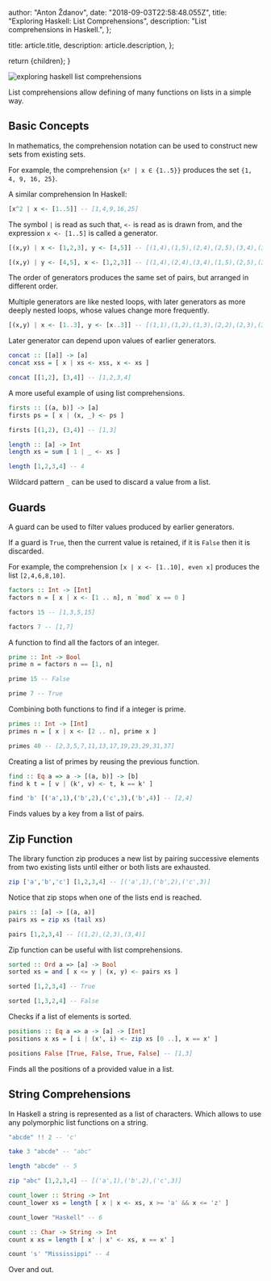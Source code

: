 
  author: "Anton Ždanov",
  date: "2018-09-03T22:58:48.055Z",
  title: "Exploring Haskell: List Comprehensions",
  description: "List comprehensions in Haskell.",
};

  title: article.title,
  description: article.description,
};

  return <ArticleLayout article={article}>{children}</ArticleLayout>;
}

<Image
  src={exploringHaskellListComprehensions}
  alt="exploring haskell list comprehensions"
/>

List comprehensions allow defining of many functions on lists in a simple way.

## Basic Concepts

In mathematics, the comprehension notation can be used to construct new sets from existing sets.

For example, the comprehension `{x² | x ∈ {1..5}}` produces the set `{1, 4, 9, 16, 25}`.

A similar comprehension In Haskell:

```haskell
[x^2 | x <- [1..5]] -- [1,4,9,16,25]
```

The symbol `|` is read as such that, `<-` is read as is drawn from, and the expression `x <- [1..5]` is called a generator.

```haskell
[(x,y) | x <- [1,2,3], y <- [4,5]] -- [(1,4),(1,5),(2,4),(2,5),(3,4),(3,5)]

[(x,y) | y <- [4,5], x <- [1,2,3]] -- [(1,4),(2,4),(3,4),(1,5),(2,5),(3,5)]
```

The order of generators produces the same set of pairs, but arranged in different order.

Multiple generators are like nested loops, with later generators as more deeply nested loops, whose values change more frequently.

```haskell
[(x,y) | x <- [1..3], y <- [x..3]] -- [(1,1),(1,2),(1,3),(2,2),(2,3),(3,3)]
```

Later generator can depend upon values of earlier generators.

```haskell
concat :: [[a]] -> [a]
concat xss = [ x | xs <- xss, x <- xs ]

concat [[1,2], [3,4]] -- [1,2,3,4]
```

A more useful example of using list comprehensions.

```haskell
firsts :: [(a, b)] -> [a]
firsts ps = [ x | (x, _) <- ps ]

firsts [(1,2), (3,4)] -- [1,3]

length :: [a] -> Int
length xs = sum [ 1 | _ <- xs ]

length [1,2,3,4] -- 4
```

Wildcard pattern `_` can be used to discard a value from a list.

## Guards

A guard can be used to filter values produced by earlier generators.

If a guard is `True`, then the current value is retained, if it is `False` then it is discarded.

For example, the comprehension `[x | x <- [1..10], even x]` produces the list `[2,4,6,8,10]`.

```haskell
factors :: Int -> [Int]
factors n = [ x | x <- [1 .. n], n `mod` x == 0 ]

factors 15 -- [1,3,5,15]

factors 7 -- [1,7]
```

A function to find all the factors of an integer.

```haskell
prime :: Int -> Bool
prime n = factors n == [1, n]

prime 15 -- False

prime 7 -- True
```

Combining both functions to find if a integer is prime.

```haskell
primes :: Int -> [Int]
primes n = [ x | x <- [2 .. n], prime x ]

primes 40 -- [2,3,5,7,11,13,17,19,23,29,31,37]
```

Creating a list of primes by reusing the previous function.

```haskell
find :: Eq a => a -> [(a, b)] -> [b]
find k t = [ v | (k', v) <- t, k == k' ]

find 'b' [('a',1),('b',2),('c',3),('b',4)] -- [2,4]
```

Finds values by a key from a list of pairs.

## Zip Function

The library function zip produces a new list by pairing successive elements from two existing lists until either or both lists are exhausted.

```haskell
zip ['a','b','c'] [1,2,3,4] -- [('a',1),('b',2),('c',3)]
```

Notice that zip stops when one of the lists end is reached.

```haskell
pairs :: [a] -> [(a, a)]
pairs xs = zip xs (tail xs)

pairs [1,2,3,4] -- [(1,2),(2,3),(3,4)]
```

Zip function can be useful with list comprehensions.

```haskell
sorted :: Ord a => [a] -> Bool
sorted xs = and [ x <= y | (x, y) <- pairs xs ]

sorted [1,2,3,4] -- True

sorted [1,3,2,4] -- False
```

Checks if a list of elements is sorted.

```haskell
positions :: Eq a => a -> [a] -> [Int]
positions x xs = [ i | (x', i) <- zip xs [0 ..], x == x' ]

positions False [True, False, True, False] -- [1,3]
```

Finds all the positions of a provided value in a list.

## String Comprehensions

In Haskell a string is represented as a list of characters. Which allows to use any polymorphic list functions on a string.

```haskell
"abcde" !! 2 -- 'c'

take 3 "abcde" -- "abc"

length "abcde" -- 5

zip "abc" [1,2,3,4] -- [('a',1),('b',2),('c',3)]

count_lower :: String -> Int
count_lower xs = length [ x | x <- xs, x >= 'a' && x <= 'z' ]

count_lower "Haskell" -- 6

count :: Char -> String -> Int
count x xs = length [ x' | x' <- xs, x == x' ]

count 's' "Mississippi" -- 4
```

Over and out.
